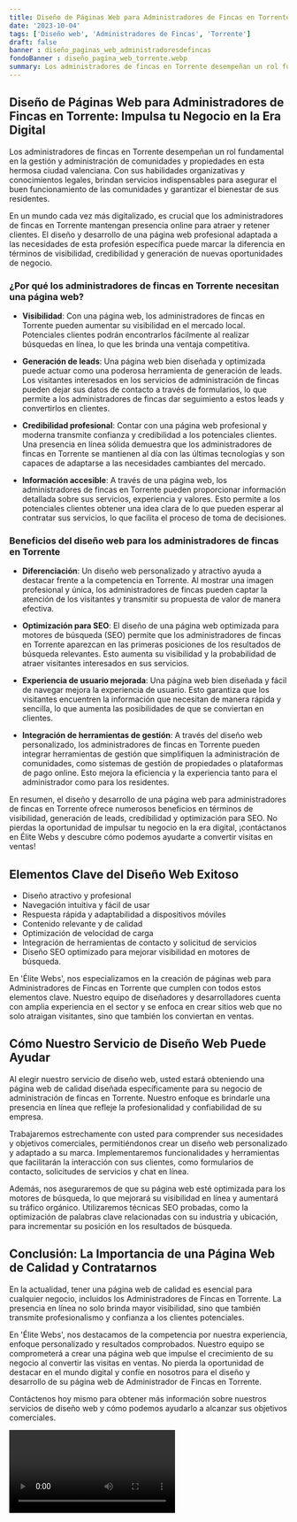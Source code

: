 ```yaml
---
title: Diseño de Páginas Web para Administradores de Fincas en Torrente
date: '2023-10-04'
tags: ['Diseño web', 'Administradores de Fincas', 'Torrente']
draft: false
banner : diseño_paginas_web_administradoresdefincas
fondoBanner : diseño_pagina_web_torrente.webp
summary: Los administradores de fincas en Torrente desempeñan un rol fundamental en la gestión y administración de comunidades y propiedades en esta hermosa ciudad valenciana. Con sus habilidades organizativas y conocimientos legales, brindan servicios indispensables para asegurar el buen funcionamiento de las comunidades y garantizar el bienestar de sus residentes.
---
```


## Diseño de Páginas Web para Administradores de Fincas en Torrente: Impulsa tu Negocio en la Era Digital

Los administradores de fincas en Torrente desempeñan un rol fundamental en la gestión y administración de comunidades y propiedades en esta hermosa ciudad valenciana. Con sus habilidades organizativas y conocimientos legales, brindan servicios indispensables para asegurar el buen funcionamiento de las comunidades y garantizar el bienestar de sus residentes.

En un mundo cada vez más digitalizado, es crucial que los administradores de fincas en Torrente mantengan presencia online para atraer y retener clientes. El diseño y desarrollo de una página web profesional adaptada a las necesidades de esta profesión específica puede marcar la diferencia en términos de visibilidad, credibilidad y generación de nuevas oportunidades de negocio.

### ¿Por qué los administradores de fincas en Torrente necesitan una página web?

- **Visibilidad**: Con una página web, los administradores de fincas en Torrente pueden aumentar su visibilidad en el mercado local. Potenciales clientes podrán encontrarlos fácilmente al realizar búsquedas en línea, lo que les brinda una ventaja competitiva.

- **Generación de leads**: Una página web bien diseñada y optimizada puede actuar como una poderosa herramienta de generación de leads. Los visitantes interesados en los servicios de administración de fincas pueden dejar sus datos de contacto a través de formularios, lo que permite a los administradores de fincas dar seguimiento a estos leads y convertirlos en clientes.

- **Credibilidad profesional**: Contar con una página web profesional y moderna transmite confianza y credibilidad a los potenciales clientes. Una presencia en línea sólida demuestra que los administradores de fincas en Torrente se mantienen al día con las últimas tecnologías y son capaces de adaptarse a las necesidades cambiantes del mercado.

- **Información accesible**: A través de una página web, los administradores de fincas en Torrente pueden proporcionar información detallada sobre sus servicios, experiencia y valores. Esto permite a los potenciales clientes obtener una idea clara de lo que pueden esperar al contratar sus servicios, lo que facilita el proceso de toma de decisiones.

### Beneficios del diseño web para los administradores de fincas en Torrente

- **Diferenciación**: Un diseño web personalizado y atractivo ayuda a destacar frente a la competencia en Torrente. Al mostrar una imagen profesional y única, los administradores de fincas pueden captar la atención de los visitantes y transmitir su propuesta de valor de manera efectiva.

- **Optimización para SEO**: El diseño de una página web optimizada para motores de búsqueda (SEO) permite que los administradores de fincas en Torrente aparezcan en las primeras posiciones de los resultados de búsqueda relevantes. Esto aumenta su visibilidad y la probabilidad de atraer visitantes interesados en sus servicios.

- **Experiencia de usuario mejorada**: Una página web bien diseñada y fácil de navegar mejora la experiencia de usuario. Esto garantiza que los visitantes encuentren la información que necesitan de manera rápida y sencilla, lo que aumenta las posibilidades de que se conviertan en clientes.

- **Integración de herramientas de gestión**: A través del diseño web personalizado, los administradores de fincas en Torrente pueden integrar herramientas de gestión que simplifiquen la administración de comunidades, como sistemas de gestión de propiedades o plataformas de pago online. Esto mejora la eficiencia y la experiencia tanto para el administrador como para los residentes.

En resumen, el diseño y desarrollo de una página web para administradores de fincas en Torrente ofrece numerosos beneficios en términos de visibilidad, generación de leads, credibilidad y optimización para SEO. No pierdas la oportunidad de impulsar tu negocio en la era digital, ¡contáctanos en Élite Webs y descubre cómo podemos ayudarte a convertir visitas en ventas!

<GifSeo />

<Cta />

## Elementos Clave del Diseño Web Exitoso

- Diseño atractivo y profesional
- Navegación intuitiva y fácil de usar
- Respuesta rápida y adaptabilidad a dispositivos móviles
- Contenido relevante y de calidad
- Optimización de velocidad de carga
- Integración de herramientas de contacto y solicitud de servicios
- Diseño SEO optimizado para mejorar visibilidad en motores de búsqueda.

En 'Élite Webs', nos especializamos en la creación de páginas web para Administradores de Fincas en Torrente que cumplen con todos estos elementos clave. Nuestro equipo de diseñadores y desarrolladores cuenta con amplia experiencia en el sector y se enfoca en crear sitios web que no solo atraigan visitantes, sino que también los conviertan en ventas.

## Cómo Nuestro Servicio de Diseño Web Puede Ayudar

Al elegir nuestro servicio de diseño web, usted estará obteniendo una página web de calidad diseñada específicamente para su negocio de administración de fincas en Torrente. Nuestro enfoque es brindarle una presencia en línea que refleje la profesionalidad y confiabilidad de su empresa.

Trabajaremos estrechamente con usted para comprender sus necesidades y objetivos comerciales, permitiéndonos crear un diseño web personalizado y adaptado a su marca. Implementaremos funcionalidades y herramientas que facilitarán la interacción con sus clientes, como formularios de contacto, solicitudes de servicios y chat en línea.

Además, nos aseguraremos de que su página web esté optimizada para los motores de búsqueda, lo que mejorará su visibilidad en línea y aumentará su tráfico orgánico. Utilizaremos técnicas SEO probadas, como la optimización de palabras clave relacionadas con su industria y ubicación, para incrementar su posición en los resultados de búsqueda.

## Conclusión: La Importancia de una Página Web de Calidad y Contratarnos

En la actualidad, tener una página web de calidad es esencial para cualquier negocio, incluidos los Administradores de Fincas en Torrente. La presencia en línea no solo brinda mayor visibilidad, sino que también transmite profesionalismo y confianza a los clientes potenciales.

En 'Élite Webs', nos destacamos de la competencia por nuestra experiencia, enfoque personalizado y resultados comprobados. Nuestro equipo se comprometerá a crear una página web que impulse el crecimiento de su negocio al convertir las visitas en ventas. No pierda la oportunidad de destacar en el mundo digital y confíe en nosotros para el diseño y desarrollo de su página web de Administrador de Fincas en Torrente.

Contáctenos hoy mismo para obtener más información sobre nuestros servicios de diseño web y cómo podemos ayudarlo a alcanzar sus objetivos comerciales.

<Video />

<CtaBot job='Administradores de Fincas' city='Torrente'/>

<Gmaps query='Torrente+españa+maps' />